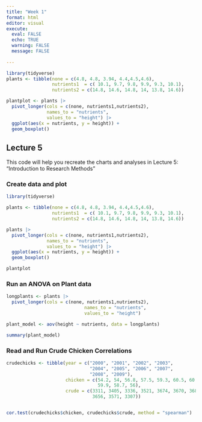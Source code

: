 ```yaml
---
title: "Week 1"
format: html
editor: visual
execute: 
  eval: FALSE
  echo: TRUE
  warning: FALSE
  message: FALSE
  
---
```


```r
library(tidyverse)
plants <- tibble(none = c(4.8, 4.8, 3.94, 4.4,4.5,4.6),
                 nutrients1  = c( 10.1, 9.7, 9.8, 9.9, 9.3, 10.1),
                 nutrients2 = c(14.8, 14.6, 14.8, 14, 13.8, 14.6))

plantplot <- plants |> 
  pivot_longer(cols = c(none, nutrients1,nutrients2),
               names_to = "nutrients",
               values_to = "height") |> 
  ggplot(aes(x = nutrients, y = height)) +
  geom_boxplot()


```


## Lecture 5
This code will help you recreate the charts and analyses in Lecture 5: "Introduction to Research Methods" 


### Create data and plot
```r

library(tidyverse)

plants <- tibble(none = c(4.8, 4.8, 3.94, 4.4,4.5,4.6),
                 nutrients1  = c( 10.1, 9.7, 9.8, 9.9, 9.3, 10.1),
                 nutrients2 = c(14.8, 14.6, 14.8, 14, 13.8, 14.6))

plants |> 
  pivot_longer(cols = c(none, nutrients1,nutrients2),
               names_to = "nutrients",
               values_to = "height") |> 
  ggplot(aes(x = nutrients, y = height)) +
  geom_boxplot()


```

```r

plantplot
```

### Run an ANOVA on Plant data

```r

longplants <- plants |> 
  pivot_longer(cols = c(none, nutrients1,nutrients2),
                             names_to = "nutrients",
                             values_to = "height")

plant_model <- aov(height ~ nutrients, data = longplants)

summary(plant_model)

```


### Read and  Run Crude Chicken Correlations

```r



crudechicks <- tibble(year = c("2000", "2001", "2002", "2003",
                               "2004", "2005", "2006", "2007",
                               "2008", "2009"),
                      chicken = c(54.2, 54, 56.8, 57.5, 59.3, 60.5, 60.9,
                                  59.9, 58.7, 56),
                      crude = c(3311, 3405, 3336, 3521, 3674, 3670, 3685,
                                3656, 3571, 3307))


cor.test(crudechicks$chicken, crudechicks$crude, method = "spearman")




```
